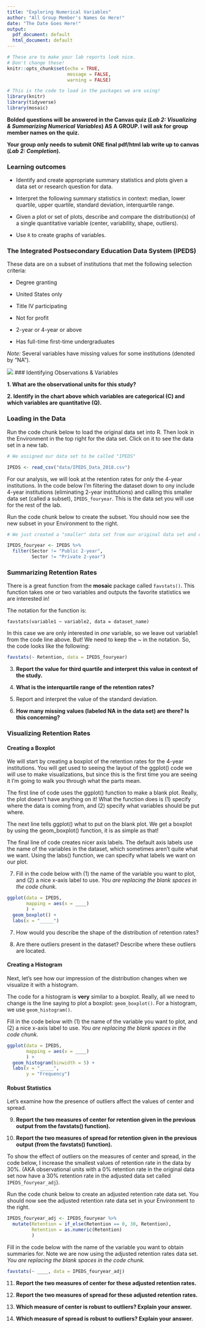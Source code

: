 ```yaml
---
title: "Exploring Numerical Variables"
author: "All Group Member's Names Go Here!"
date: "The Date Goes Here!"
output:
  pdf_document: default
  html_document: default
---
```


```r
# These are to make your lab reports look nice. 
# Don't change these!
knitr::opts_chunk$set(echo = TRUE, 
                      message = FALSE, 
                      warning = FALSE)

# This is the code to load in the packages we are using!
library(knitr)
library(tidyverse)
library(mosaic)
```

**Bolded questions will be answered in the Canvas quiz (*Lab 2: Visualizing & Summarizing Numerical Variables*) AS A GROUP. I will ask for group member names on the quiz.**

**Your group only needs to submit ONE final pdf/html lab write up to canvas (*Lab 2: Completion*).**

### Learning outcomes

+ Identify and create appropriate summary statistics and plots given a data set or research question for data.

+ Interpret the following summary statistics in context: median, lower quartile, upper quartile, standard deviation, interquartile range.

+ Given a plot or set of plots, describe and compare the distribution(s) of a single quantitative variable (center, variability, shape, outliers).
  
+ Use `R` to create graphs of variables.

### The Integrated Postsecondary Education Data System (IPEDS)

These data are on a subset of institutions that met the following selection criteria:

+	Degree granting 

+ United States only

+ Title IV participating

+ Not for profit

+ 2-year or 4-year or above

+ Has full-time first-time undergraduates

*Note:* Several variables have missing values for some institutions (denoted by “NA”).

![](images/IPEDS_Description.png)
### Identifying Observations & Variables

__1. What are the observational units for this study?__
<!-- Your answer goes below this comment! -->


__2. Identify in the chart above which variables are categorical (C) and which variables are quantitative (Q).__
<!-- Your answer goes below this comment! -->


### Loading in the Data

Run the code chunk below to load the original data set into R. Then look in the Environment in the top right for the data set. Click on it to see the data set in a new tab.

```r

# We assigned our data set to be called "IPEDS"

IPEDS <- read_csv("data/IPEDS_Data_2018.csv")
```

For our analysis, we will look at the retention rates for *only* the 4-year institutions. In the code below I'm filtering the dataset down to ony include 4-year institutions (eliminating 2-year institutions) and calling this smaller data set (called a subset), `IPEDS_fouryear`. This is the data set you will use for the rest of the lab.

Run the code chunk below to create the subset. You should now see the new subset in your Environment to the right.

```r

# We just created a "smaller" data set from our original data set and called this new one "IPEDS_fouryear".

IPEDS_fouryear <- IPEDS %>%
  filter(Sector != "Public 2-year", 
         Sector != "Private 2-year")
```

### Summarizing Retention Rates

There is a great function from the **mosaic** package called `favstats()`. This function takes one or two variables and outputs the favorite statistics we are interested in! 

The notation for the function is: 

`favstats(variable1 ~ variable2, data = dataset_name)`

In this case we are only interested in *one* variable, so we leave out variable1 from the code line above. But! We need to keep the ~ in the notation. So, the code looks like the following:

```r
favstats(~ Retention, data = IPEDS_fouryear) 
```


3.  **Report the value for third quartile and interpret this value in context of the study.**
<!-- Your answer goes below this comment! -->



4.  **What is the interquartile range of the retention rates?**
<!-- Your answer goes below this comment! -->



5. Report and interpret the value of the standard deviation.
<!-- Your answer goes below this comment! -->



6.  **How many missing values (labeled NA in the data set) are there? Is this concerning?**
<!-- Your answer goes below this comment! -->



### Visualizing Retention Rates

#### Creating a Boxplot 

We will start by creating a boxplot of the retention rates for the 4-year institutions. You will get used to seeing the layout of the ggplot() code we will use to make visualizations, but since this is the first time you are seeing it I'm going to walk you through what the parts mean. 

The first line of code uses the ggplot() function to make a blank plot. Really, the plot doesn't have anything on it! What the function does is (1) specify where the data is coming from, and (2) specify what variables should be put
where. 

The next line tells ggplot() what to put on the blank plot. We get a boxplot by using the geom_boxplot() function, it is as simple as that! 

The final line of code creates nicer axis labels. The default axis labels use the name of the variables in the dataset, which sometimes aren't quite what we want. Using the labs() function, we can specify what labels we want on our plot. 

7. Fill in the code below with (1) the name of the variable you want to plot, and (2) a nice x-axis label to use. *You are replacing the blank spaces in the code chunk.*

```r
ggplot(data = IPEDS, 
       mapping = aes(x = ____)
       ) +   
  geom_boxplot() + 
  labs(x = "_____") 
```

7.  How would you describe the shape of the distribution of retention rates?  
<!-- Your answer goes below this comment! -->



8.  Are there outliers present in the dataset? Describe where these outliers are
located. 
<!-- Your answer goes below this comment! -->



#### Creating a Histogram

Next, let's see how our impression of the distribution changes when we visualize it with a histogram. 

The code for a histogram is **very** similar to a boxplot. Really, all we need to change is the line saying to plot a boxplot: `geom_boxplot()`. For a histogram, we use `geom_histogram()`. 

Fill in the code below with (1) the name of the variable you want to plot, and (2) a nice x-axis label to use. *You are replacing the blank spaces in the code chunk.*

```r
ggplot(data = IPEDS, 
       mapping = aes(x = ____)
       ) +   
  geom_histogram(binwidth = 5) + 
  labs(x = "_____", 
       y = "Frequency") 
```


#### Robust Statistics

Let's examine how the presence of outliers affect the values of center and spread. 

9.  **Report the two measures of center for retention given in the previous output from the favstats() function).**
<!-- Your answer goes below this comment! -->


10.  **Report the two measures of spread for retention given in the previous output (from the favstats() function).**
<!-- Your answer goes below this comment! -->


To show the effect of outliers on the measures of center and spread, in the code below, I increase the smallest values of retention rate in the data by 30%. (AKA observational units with a 0% retention rate in the original data set now have a 30% retention rate in the adjusted data set called `IPEDS_fouryear_adj`).

Run the code chunk below to create an adjusted retention rate data set. You should now see the adjusted retention rate data set in your Environment to the right.

```r
IPEDS_fouryear_adj <- IPEDS_fouryear %>% 
  mutate(Retention = if_else(Retention == 0, 30, Retention), 
         Retention = as.numeric(Retention)
         )
```

Fill in the code below with the name of the variable you want to obtain summaries for. Note we are now using the adjusted retention rates data set. *You are replacing the blank spaces in the code chunk.*

```r
favstats(~ ____, data = IPEDS_fouryear_adj) 
```

11. **Report the two measures of center for these adjusted retention rates.**
<!-- Your answer goes below this comment! -->


12. **Report the two measures of spread for these adjusted retention rates.**
<!-- Your answer goes below this comment! -->


13. **Which measure of center is robust to outliers? Explain your answer.**
<!-- Your answer goes below this comment! -->


14. **Which measure of spread is robust to outliers?  Explain your answer.**
<!-- Your answer goes below this comment! -->

